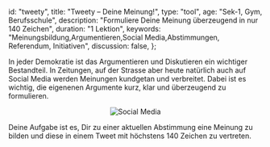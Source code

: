 
  id: "tweety",
  title: "Tweety – Deine Meinung!",
  type: "tool",
  age: "Sek-1, Gym, Berufsschule",
  description: "Formuliere Deine Meinung überzeugend in nur 140 Zeichen",
  duration: "1 Lektion",
  keywords:
    "Meinungsbildung,Argumentieren,Social Media,Abstimmungen, Referendum, Initiativen",
  discussion: false,
};

In jeder Demokratie ist das Argumentieren und Diskutieren ein wichtiger Bestandteil.
In Zeitungen, auf der Strasse aber heute natürlich auch auf Social Media werden Meinungen
kundgetan und verbreitet. Dabei ist es wichtig, die eigenenen Argumente kurz, klar
und überzeugend zu formulieren.

<Center>
  <Image src="/content/medien.svg" alt="Social Media" />
</Center>

Deine Aufgabe ist es, Dir zu einer aktuellen Abstimmung eine Meinung zu bilden
und diese in einem Tweet mit höchstens 140 Zeichen zu vertreten.

<Tweety />
